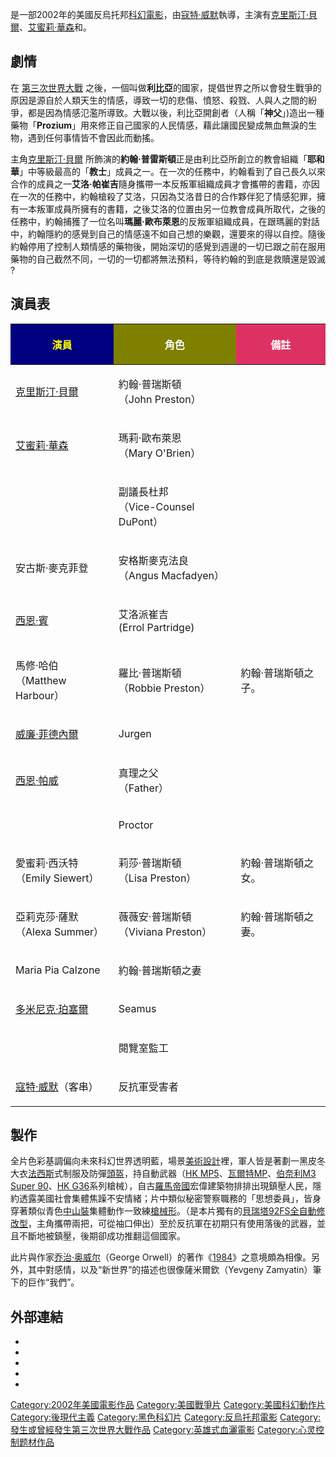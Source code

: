 {{noteTA
|T=zh-hk:未來殺人網絡; zh-tw:重裝任務; zh-cn:撕裂的末日;
|G1=Show
|1=zh-hk:未來殺人網絡; zh-tw:重裝任務; zh-cn:撕裂的末日;
}}
{{expand|time=2009-05-19}}
{{Infobox Film
|name        = 重裝任務
|original_name = ''Equilibrium''
|tw_name = 重裝任務
|hk_name = 未來殺人網絡
|cn_name = 撕裂的末日
|image       = Equilibrium poster.jpg
|caption     = 海報
|director    = [[寇特·威默|寇特·威默]]
|producer    = [[簡·德·邦特|簡·德·邦特]]<br />{{link-en|盧卡斯·福斯特|Lucas Foster}}<br />{{link-en|鮑伯·溫斯坦|Bob Weinstein}}<br />[[哈維·溫斯坦|哈維·溫斯坦]]
|writer      = 寇特·威默
|starring    = [[克里斯汀·貝爾|克里斯汀·貝爾]]<br />[[艾蜜莉·華森|艾蜜莉·華森]]<br />{{link-en|泰亞·迪格斯|Taye Diggs}}<br />[[安古斯·麥克菲登|安古斯·麥克菲登]]<br />[[肖恩·賓|肖恩·賓]]<br />馬修·哈伯（Matthew Harbour）<br />[[威廉·菲德內爾|威廉·菲德內爾]]
|music       = [[克勞斯·巴德爾特|克勞斯·巴德爾特]]
| cinematography = {{link-en|Dion Beebe|Dion Beebe}}
| editing        = {{link-en|湯姆·羅爾夫|Tom Rolf}}<br />William Yeh
| studio         = [[次元影業|次元影業]]<br />Blue Tulip Productions
|distributor  = [[米拉麥克斯影業|米拉麥克斯影業]]
|released    = {{start date|2002|12|6}}
|runtime     = 107分鐘
|language    = [[英語|英語]]
| country     = 美國
|budget      = $20,000,000
| gross          = $5,300,000
|amg_id      = 1:259842
|imdb_id     = 0238380
}}
{{作品名稱|name=''Equilibrium''|hk=未來殺人網絡|tw=重裝任務|cn=撕裂的末日}}是一部2002年的美國反烏托邦[[科幻電影|科幻電影]]，由[[寇特·威默|寇特·威默]]執導，主演有[[克里斯汀·貝爾|克里斯汀·貝爾]]、[[艾蜜莉·華森|艾蜜莉·華森]]和{{link-en|泰亞·迪格斯|Taye Diggs}}。

==劇情==
在 [[第三次世界大戰|第三次世界大戰]] 之後，一個叫做'''利比亞'''的國家，提倡世界之所以會發生戰爭的原因是源自於人類天生的情感，導致一切的悲傷、憤怒、殺戮、人與人之間的紛爭，都是因為情感氾濫所導致。大戰以後，利比亞開創者（人稱「'''神父'''」)造出一種藥物「'''Prozium'''」用來修正自己國家的人民情感，藉此讓國民變成無血無淚的生物，遇到任何事情皆不會因此而動搖。

主角[[克里斯汀·貝爾|克里斯汀·貝爾]] 所飾演的'''約翰·普雷斯頓'''正是由利比亞所創立的教會組織「'''耶和華'''」中等級最高的「'''教士'''」成員之一。在一次的任務中，約翰看到了自己長久以來合作的成員之一'''艾洛·帕崔吉'''隨身攜帶一本反叛軍組織成員才會攜帶的書籍，亦因在一次的任務中，約翰槍殺了艾洛，只因為艾洛昔日的合作夥伴犯了情感犯罪，擁有一本叛軍成員所擁有的書籍，之後艾洛的位置由另一位教會成員所取代，之後的任務中，約翰捕獲了一位名叫'''瑪麗·歐布萊恩'''的反叛軍組織成員，在跟瑪麗的對話中，約翰隱約的感覺到自己的情感遠不如自己想的樂觀，還要來的得以自控。隨後約翰停用了控制人類情感的藥物後，開始深切的感覺到週邊的一切已跟之前在服用藥物的自己截然不同，一切的一切都將無法預料，等待約翰的到底是救贖還是毀滅 ?

==演員表==
{|class="wikitable" style="text-align:center"
!style="background:navy"|<font color=yellow>演員
!style="background:olive"|<font color=white>角色
!style="background:#DE3163"|<font color=white>備註
|-
| [[克里斯汀·貝爾|克里斯汀·貝爾]] || 約翰·普瑞斯頓<br />（John Preston）||
|-
| [[艾蜜莉·華森|艾蜜莉·華森]]|| 瑪莉·歐布萊恩<br />（Mary O'Brien）||
|-
| {{link-en|泰亞·迪格斯|Taye Diggs}} || 副議長杜邦<br />（Vice-Counsel DuPont） ||
|-
| 安古斯·麥克菲登 ||安格斯麥克法良<br />（Angus Macfadyen）||
|-
| [[西恩·賓|西恩·賓]] || 艾洛派崔吉<br />(Errol Partridge) ||
|-
| 馬修·哈伯<br />（Matthew Harbour） || 羅比·普瑞斯頓<br />（Robbie Preston） || 約翰·普瑞斯頓之子。
|-
| [[威廉·菲德內爾|威廉·菲德內爾]] || Jurgen ||
|-
| [[西恩·帕威|西恩·帕威]] || 真理之父<br />（Father）||
|-
| {{link-en|大衛·漢明斯|David Hemmings}} || Proctor ||
|-
| 愛蜜莉·西沃特<br />（Emily Siewert） || 莉莎·普瑞斯頓<br />（Lisa Preston）|| 約翰·普瑞斯頓之女。
|-
| 亞莉克莎·薩默<br />（Alexa Summer）|| 薇薇安·普瑞斯頓<br />（Viviana Preston）|| 約翰·普瑞斯頓之妻。
|-
| Maria Pia Calzone || 約翰·普瑞斯頓之妻||
|-
| [[多米尼克·珀塞爾|多米尼克·珀塞爾]] || Seamus ||
|-
| {{link-en|布萊恩·康利|Brian Conley}} || 閱覽室監工 ||
|-
| [[寇特·威默|寇特·威默]]（客串）|| 反抗軍受害者 ||
|}

== 製作 ==
全片色彩基調偏向未來科幻世界透明藍，場景[[美術設計|美術設計]]裡，軍人皆是著劃一黑皮冬大衣[[法西斯|法西斯]]式制服及防彈[[頭盔|頭盔]]，持自動武器（[[HK_MP5冲锋枪|HK MP5]]、[[瓦爾特MP衝鋒槍|瓦爾特MP]]、[[伯奈利M3_Super_90霰彈槍|伯奈利M3 Super 90]]、[[HK_G36突擊步槍|HK G36]]系列槍械），自古[[羅馬帝國|羅馬帝國]]宏偉建築物排排出現鎮壓人民，隱約透露美國社會集體焦躁不安情緒；片中類似秘密警察職務的「思想委員」，皆身穿著類似青色[[中山裝|中山裝]]集體動作一致練[[槍械形|槍械形]]。（{{Link-en|佩槍|Side arm}}是本片獨有的[[貝瑞塔92手槍|貝瑞塔92FS全自動修改型]]，主角攜帶兩把，可從袖口伸出）至於反抗軍在初期只有使用落後的武器，並且不斷地被鎮壓，後期卻成功推翻這個國家。

此片與作家[[乔治·奥威尔|乔治·奥威尔]]（George Orwell）的著作《[[一九八四|1984]]》之意境頗為相像。另外，其中對感情，以及“新世界”的描述也很像薩米爾欽（Yevgeny Zamyatin）筆下的巨作“我們”。

==外部連結==
{{wikiquote}}
*{{imdb title|id=0238380|title=Equilibrium}}
*{{rotten-tomatoes|id=equilibrium|title=Equilibrium}}
*{{metacritic film|id=equilibrium|title=Equilibrium}}
*{{mojo title|id=equilibrium|title=Equilibrium}}
*{{amg movie|id=1:259842|title=Equilibrium}}

{{DEFAULTSORT:Equilibrium}}

[[Category:2002年美國電影作品|Category:2002年美國電影作品]]
[[Category:美國戰爭片|Category:美國戰爭片]]
[[Category:美國科幻動作片|Category:美國科幻動作片]]
[[Category:後現代主義|Category:後現代主義]]
[[Category:黑色科幻片|Category:黑色科幻片]]
[[Category:反烏托邦電影|Category:反烏托邦電影]]
[[Category:發生或曾經發生第三次世界大戰作品|Category:發生或曾經發生第三次世界大戰作品]]
[[Category:英雄式血灑電影|Category:英雄式血灑電影]]
[[Category:心灵控制题材作品|Category:心灵控制题材作品]]